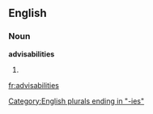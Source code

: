 ==English==

===Noun===
'''advisabilities'''

# {{plural of|[[advisability]]}}

[[Category:English plurals ending in "-ies"]]

[[fr:advisabilities]]